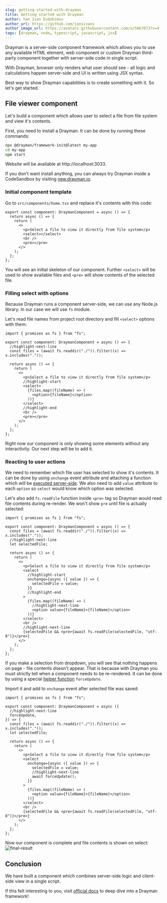 ```yaml
---
slug: getting-started-with-drayman
title: Getting started with Drayman
author: Yan Ivan Evdokimov
author_url: https://github.com/jansivans
author_image_url: https://avatars.githubusercontent.com/u/5667073?v=4
tags: [drayman, node, typescript, javascript, jsx]
---
```


Drayman is a server-side component framework which allows you to use any available HTML element, web component or custom Drayman third-party component together with server-side code in single script.

With Drayman, browser only renders what user should see - all logic and calculations happen server-side and UI is written using JSX syntax.

Best way to show Drayman capabilities is to create something with it. So let's get started.

## File viewer component

Let's build a component which allows user to select a file from file system and view it's contents.

First, you need to install a Drayman. It can be done by running these commands:

```bash
npx @drayman/framework-init@latest my-app
cd my-app
npm start
```

Website will be available at http://localhost:3033.

If you don't want install anything, you can always try Drayman inside a CodeSandbox by visiting [new.drayman.io](http://new.drayman.io).

### Initial component template

Go to `src/components/home.tsx` and replace it's contents with this code:

```tsx title="src/components/home.tsx"
export const component: DraymanComponent = async () => {
  return async () => {
    return (
      <>
        <p>Select a file to view it directly from file system</p>
        <select></select>
        <br />
        <pre></pre>
      </>
    );
  };
};
```

You will see an initial skeleton of our component. Further `<select>` will be used to show available files and `<pre>` will show contents of the selected file.

### Filling select with options

Because Drayman runs a component server-side, we can use any Node.js library. In our case we will use `fs` module.

Let's read file names from project root directory and fill `<select>` options with them:

```tsx title="src/components/home.tsx"
import { promises as fs } from "fs";

export const component: DraymanComponent = async () => {
  //highlight-next-line
  const files = (await fs.readdir("./")).filter((x) => x.includes("."));

  return async () => {
    return (
      <>
        <p>Select a file to view it directly from file system</p>
        //highlight-start
        <select>
          {files.map((fileName) => (
            <option>{fileName}</option>
          ))}
        </select>
        //highlight-end
        <br />
        <pre></pre>
      </>
    );
  };
};
```

Right now our component is only showing some elements without any interactivity. Our next step will be to add it.

### Reacting to user actions

We need to remember which file user has selected to show it's contents. It can be done by using `onchange` event attribute and attaching a function which will be [executed server-side](http://www.drayman.io/docs/components-in-depth/handling-events). We also need to add `value` attribute to each `option` so `select` would know which option was selected.

Let's also add `fs.readFile` function inside `<pre>` tag so Drayman would read file contents during re-render. We won't show `pre` until file is actually selected:

```tsx title="src/components/home.tsx"
import { promises as fs } from "fs";

export const component: DraymanComponent = async () => {
  const files = (await fs.readdir("./")).filter((x) => x.includes("."));
  //highlight-next-line
  let selectedFile;

  return async () => {
    return (
      <>
        <p>Select a file to view it directly from file system</p>
        <select
          //highlight-start
          onchange={async ({ value }) => {
            selectedFile = value;
          }}
          //highlight-end
        >
          {files.map((fileName) => (
            //highlight-next-line
            <option value={fileName}>{fileName}</option>
          ))}
        </select>
        <br />
        //highlight-next-line
        {selectedFile && <pre>{await fs.readFile(selectedFile, "utf-8")}</pre>}
      </>
    );
  };
};
```

If you make a selection from dropdown, you will see that nothing happens on page - file contents doesn't appear. That is because with Drayman you must strictly tell when a component needs to be re-rendered. It can be done by using a special [helper function](http://www.drayman.io/docs/components-in-depth/helpers/introduction) `forceUpdate`.

Import it and add to `onchange` event after selected file was saved:

```tsx title="src/components/home.tsx"
import { promises as fs } from "fs";

export const component: DraymanComponent = async ({
  //highlight-next-line
  forceUpdate,
}) => {
  const files = (await fs.readdir("./")).filter((x) => x.includes("."));
  let selectedFile;

  return async () => {
    return (
      <>
        <p>Select a file to view it directly from file system</p>
        <select
          onchange={async ({ value }) => {
            selectedFile = value;
            //highlight-next-line
            await forceUpdate();
          }}
        >
          {files.map((fileName) => (
            <option value={fileName}>{fileName}</option>
          ))}
        </select>
        <br />
        {selectedFile && <pre>{await fs.readFile(selectedFile, "utf-8")}</pre>}
      </>
    );
  };
};
```

Now our component is complete and file contents is shown on select:
![final-result](../static/img/blog-getting-started-final-result.gif)

## Conclusion

We have built a component which combines server-side logic and client-side view in a single script.

If this felt interesting to you, visit [official docs](http://www.drayman.io/) to deep dive into a Drayman framework!
